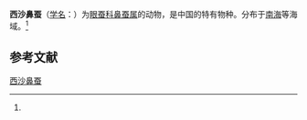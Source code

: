 {{Speciesbox
| name = 西沙鼻蚕
| status = 
| status_system = 
| image = 
| genus = Rhynchonerella
| species = xishaensis
| authority = (Shen, 1980)<ref name='id10382'>{{cite web| url =http://www.bioinfo.cn/db05/BjdwSpecies.php?action=view&id=10382| title =西沙鼻蚕| work =《中国动物物种编目数据库》| publisher =中国科学院微生物研究所| author =中国科学院动物研究所| accessdate =2009-04-16| deadurl =yes| archiveurl =https://web.archive.org/web/20160305052453/http://www.bioinfo.cn/db05/BjdwSpecies.php?action=view&id=10382| archivedate =2016-03-05| df =}}</ref>
}}

'''西沙鼻蚕'''（[[学名|学名]]：{{lang|la|''Rhynchonerella xishaensis''}}）为[[眼蚕科|眼蚕科]][[鼻蚕属|鼻蚕属]]的动物，是中国的特有物种。分布于[[南海|南海]]等海域。<ref name='id10382'/>

== 参考文献 ==
{{reflist}}

{{Wikispecies|Rhynchonerella xishaensis}}
{{Taxonbar|from=Q2300693}}

[[Category:鼻蚕属|西沙鼻蚕]]


{{环节动物小作品}}